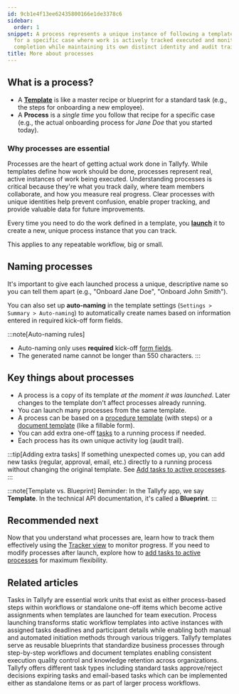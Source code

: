 ```yaml
---
id: 9cb1e4f13ee62435800166e1de3378c6
sidebar:
  order: 1
snippet: A process represents a unique instance of following a template's workflow
  for a specific case where work is actively tracked executed and monitored through
  completion while maintaining its own distinct identity and audit trail.
title: More about processes
---
```


## What is a process?

*   A **[Template](/products/pro/documenting/templates/)** is like a master recipe or blueprint for a standard task (e.g., the steps for onboarding a new employee).
*   A **Process** is a *single time* you follow that recipe for a specific case (e.g., the actual onboarding process for *Jane Doe* that you started today).

### Why processes are essential

Processes are the heart of getting actual work done in Tallyfy. While templates define how work should be done, processes represent real, active instances of work being executed. Understanding processes is critical because they're what you track daily, where team members collaborate, and how you measure real progress. Clear processes with unique identities help prevent confusion, enable proper tracking, and provide valuable data for future improvements.

Every time you need to do the work defined in a template, you **[launch](/products/pro/launching/)** it to create a new, unique process instance that you can track.

This applies to any repeatable workflow, big or small.

## Naming processes

It's important to give each launched process a unique, descriptive name so you can tell them apart (e.g., "Onboard Jane Doe", "Onboard John Smith").

You can also set up **auto-naming** in the template settings (`Settings > Summary > Auto-naming`) to automatically create names based on information entered in required kick-off form fields.

:::note[Auto-naming rules]
- Auto-naming only uses **required** kick-off [form fields](/products/pro/tracking-and-tasks/tasks/what-are-form-fields-in-tallyfy/).
- The generated name cannot be longer than 550 characters.
:::

## Key things about processes

*   A process is a copy of its template *at the moment it was launched*. Later changes to the template don't affect processes already running.
*   You can launch many processes from the same template.
*   A process can be based on a [procedure template](/products/pro/documenting/templates/) (with steps) or a [document template](/products/pro/documenting/documents/) (like a fillable form).
*   You can add extra one-off [tasks](/products/pro/tracking-and-tasks/tasks/) to a running process if needed.
*   Each process has its own unique activity log (audit trail).

:::tip[Adding extra tasks]
If something unexpected comes up, you can add new tasks (regular, approval, email, etc.) directly to a running process without changing the original template. See [Add tasks to active processes](/products/pro/tracking-and-tasks/processes/edit-processes/how-can-i-add-tasks-to-active-processes-on-tallyfy/).
:::

:::note[Template vs. Blueprint]
Reminder: In the Tallyfy app, we say **Template**. In the technical API documentation, it's called a **Blueprint**.
:::


<PageTree />

## Recommended next

Now that you understand what processes are, learn how to track them effectively using the [Tracker view](/products/pro/tracking-and-tasks/tracker-view/) to monitor progress. If you need to modify processes after launch, explore how to [add tasks to active processes](/products/pro/tracking-and-tasks/processes/edit-processes/how-can-i-add-tasks-to-active-processes-on-tallyfy/) for maximum flexibility.


## Related articles
<CardGrid>
<LinkTitleCard header="<b>Tracking And Tasks > More about tasks</b>" href="/products/pro/tracking-and-tasks/tasks/" > Tasks in Tallyfy are essential work units that exist as either process-based steps within workflows or standalone one-off items which become active assignments when templates are launched for team execution. </LinkTitleCard>
<LinkTitleCard header="<b>Pro > Launching</b>" href="/products/pro/launching/" > Process launching transforms static workflow templates into active instances with assigned tasks deadlines and participant details while enabling both manual and automated initiation methods through various triggers. </LinkTitleCard>
<LinkTitleCard header="<b>Documenting > Templates</b>" href="/products/pro/documenting/templates/" > Tallyfy templates serve as reusable blueprints that standardize business processes through step-by-step workflows and document templates enabling consistent execution quality control and knowledge retention across organizations. </LinkTitleCard>
<LinkTitleCard header="<b>Tasks > Step types</b>" href="/products/pro/tracking-and-tasks/tasks/what-types-of-tasks-can-i-create-with-tallyfy/" > Tallyfy offers different task types including standard tasks approve/reject decisions expiring tasks and email-based tasks which can be implemented either as standalone items or as part of larger process workflows. </LinkTitleCard>
</CardGrid>